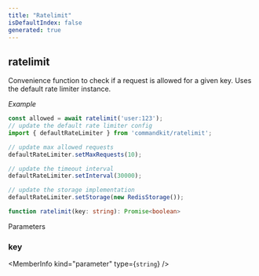 ```yaml
---
title: "Ratelimit"
isDefaultIndex: false
generated: true
---
```



<!-- This file was generated from the CommandKit source. Do not modify. Instead, re-run the "docgen" script -->


## ratelimit

<GenerationInfo sourceFile="packages/commandkit/src/utils/useful-stuff/ratelimiter.ts" sourceLine="237" packageName="commandkit" />

Convenience function to check if a request is allowed for a given key.
Uses the default rate limiter instance.



*Example*

```typescript
const allowed = await ratelimit('user:123');
// update the default rate limiter config
import { defaultRateLimiter } from 'commandkit/ratelimit';

// update max allowed requests
defaultRateLimiter.setMaxRequests(10);

// update the timeout interval
defaultRateLimiter.setInterval(30000);

// update the storage implementation
defaultRateLimiter.setStorage(new RedisStorage());
```

```ts title="Signature"
function ratelimit(key: string): Promise<boolean>
```
Parameters

### key

<MemberInfo kind="parameter" type={`string`} />

